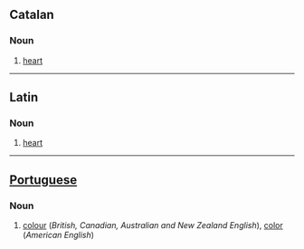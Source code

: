 ==Catalan==
===Noun===

#[[heart]]

----
==Latin==
===Noun===

#[[heart]]

----
==[[Portuguese]]==
===Noun===

#[[colour]] (''British, Canadian, Australian and New Zealand English''), [[color]] (''American English'')